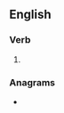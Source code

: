 ==English==

===Verb===
{{head|en|verb form}}

# {{en-past of|ecycle}}

===Anagrams===
* {{anagrams|en|decycle}}